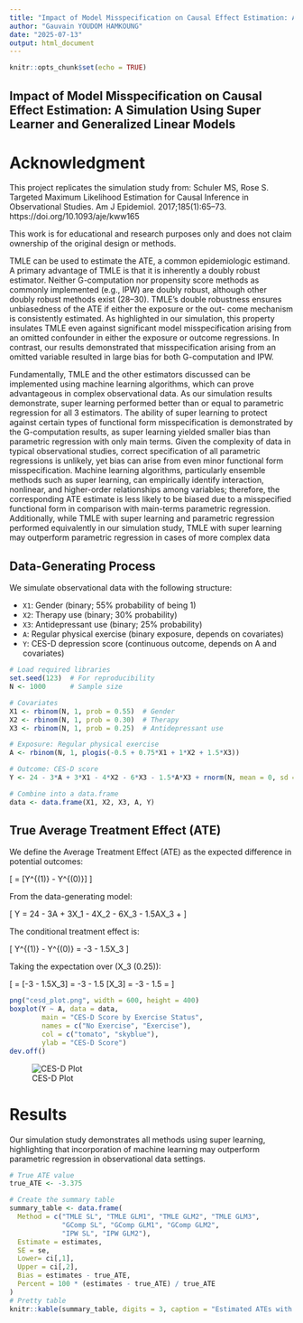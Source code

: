 ```yaml
---
title: "Impact of Model Misspecification on Causal Effect Estimation: A Simulation Using Super Learner and Generalized Linear Models"
author: "Gauvain YOUDOM HAMKOUNG"
date: "2025-07-13"
output: html_document
---
```


```r
knitr::opts_chunk$set(echo = TRUE)
```

## Impact of Model Misspecification on Causal Effect Estimation: A Simulation Using Super Learner and Generalized Linear Models

# Acknowledgment
This project replicates the simulation study from:
Schuler MS, Rose S. Targeted Maximum Likelihood Estimation for Causal Inference in Observational Studies. Am J Epidemiol. 2017;185(1):65–73.
https://doi.org/10.1093/aje/kww165

This work is for educational and research purposes only and does not claim ownership of the original design or methods.


TMLE can be used to estimate the ATE, a common epidemiologic estimand. A primary advantage of TMLE is that it is inherently a doubly robust estimator. Neither G-computation nor propensity score methods as commonly implemented (e.g., IPW) are doubly robust, although other doubly robust methods exist (28–30). TMLE’s double robustness ensures unbiasedness of the ATE if either the exposure or the out-
come mechanism is consistently estimated. As highlighted in our simulation, this property insulates TMLE even against significant model misspecification arising from an omitted confounder in either the exposure or outcome regressions. In contrast, our results demonstrated that misspecification arising from an omitted variable resulted in large bias for both G-computation and IPW.


Fundamentally, TMLE and the other estimators discussed can be implemented using machine learning algorithms, which can prove advantageous in complex observational data. As our simulation results demonstrate, super learning performed better than or equal to parametric regression for all 3 estimators. The ability of super learning to protect against certain types of functional form misspecification is demonstrated by the G-computation results, as super learning yielded smaller bias than parametric regression with only main terms. Given the complexity of data in typical observational studies, correct specification of all parametric regressions is unlikely, yet bias can arise from even minor functional form misspecification. Machine learning algorithms, particularly ensemble methods such as super learning, can empirically identify interaction, nonlinear, and higher-order relationships among variables; therefore, the corresponding ATE estimate is less likely to be biased due to a misspecified functional form in comparison with main-terms parametric regression. Additionally, while TMLE with super learning and parametric regression performed equivalently in our simulation study, TMLE with super learning may outperform parametric regression in cases of more complex data

## Data-Generating Process

We simulate observational data with the following structure:

- `X1`: Gender (binary; 55% probability of being 1)
- `X2`: Therapy use (binary; 30% probability)
- `X3`: Antidepressant use (binary; 25% probability)
- `A`: Regular physical exercise (binary exposure, depends on covariates)
- `Y`: CES-D depression score (continuous outcome, depends on A and covariates)

```r
# Load required libraries
set.seed(123)  # For reproducibility
N <- 1000      # Sample size

# Covariates
X1 <- rbinom(N, 1, prob = 0.55)  # Gender
X2 <- rbinom(N, 1, prob = 0.30)  # Therapy
X3 <- rbinom(N, 1, prob = 0.25)  # Antidepressant use

# Exposure: Regular physical exercise
A <- rbinom(N, 1, plogis(-0.5 + 0.75*X1 + 1*X2 + 1.5*X3))

# Outcome: CES-D score
Y <- 24 - 3*A + 3*X1 - 4*X2 - 6*X3 - 1.5*A*X3 + rnorm(N, mean = 0, sd = 4.5)

# Combine into a data.frame
data <- data.frame(X1, X2, X3, A, Y)
```

## True Average Treatment Effect (ATE)

We define the Average Treatment Effect (ATE) as the expected difference in potential outcomes:

\[
\text{ATE} = \mathbb{E}[Y^{(1)} - Y^{(0)}]
\]

From the data-generating model:

\[
Y = 24 - 3A + 3X_1 - 4X_2 - 6X_3 - 1.5AX_3 + \varepsilon
\]

The conditional treatment effect is:

\[
Y^{(1)} - Y^{(0)} = -3 - 1.5X_3
\]

Taking the expectation over \(X_3 \sim \text{Bernoulli}(0.25)\):

\[
\text{ATE} = \mathbb{E}[-3 - 1.5X_3] = -3 - 1.5 \cdot \mathbb{E}[X_3] = -3 - 1.5 \cdot 0.25 = \boxed{-3.375}
\]





```r
png("cesd_plot.png", width = 600, height = 400)
boxplot(Y ~ A, data = data,
        main = "CES-D Score by Exercise Status",
        names = c("No Exercise", "Exercise"),
        col = c("tomato", "skyblue"),
        ylab = "CES-D Score")
dev.off()
```


![CES-D Plot](cesd_plot.png)

# Results

Our simulation study demonstrates all methods using super learning, highlighting that incorporation of machine learning may outperform parametric regression in observational data settings.

```r
# True ATE value
true_ATE <- -3.375

# Create the summary table
summary_table <- data.frame(
  Method = c("TMLE SL", "TMLE GLM1", "TMLE GLM2", "TMLE GLM3",
             "GComp SL", "GComp GLM1", "GComp GLM2",
             "IPW SL", "IPW GLM2"),
  Estimate = estimates,
  SE = se,
  Lower= ci[,1],
  Upper = ci[,2],
  Bias = estimates - true_ATE,
  Percent = 100 * (estimates - true_ATE) / true_ATE
)
# Pretty table
knitr::kable(summary_table, digits = 3, caption = "Estimated ATEs with SEs and 95% Confidence Intervals")
```